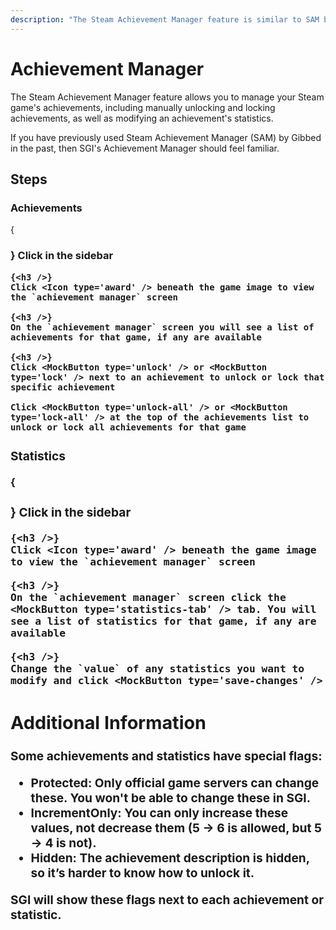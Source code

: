 ```yaml
---
description: "The Steam Achievement Manager feature is similar to SAM by Gibbed and allows you to manually unlock and lock Steam game achievements, as well as modify achievement statistics."
---
```




# Achievement Manager

The Steam Achievement Manager feature allows you to manage your Steam game's achievements, including manually unlocking and locking achievements, as well as modifying an achievement's statistics.

If you have previously used Steam Achievement Manager (SAM) by Gibbed in the past, then SGI's Achievement Manager should feel familiar.

## Steps

### Achievements

<Steps>
    {<h3 />}
    Click <MockButton type='your-games' /> in the sidebar

    {<h3 />}
    Click <Icon type='award' /> beneath the game image to view the `achievement manager` screen

    {<h3 />}
    On the `achievement manager` screen you will see a list of achievements for that game, if any are available

    {<h3 />}
    Click <MockButton type='unlock' /> or <MockButton type='lock' /> next to an achievement to unlock or lock that specific achievement

    Click <MockButton type='unlock-all' /> or <MockButton type='lock-all' /> at the top of the achievements list to unlock or lock all achievements for that game
</Steps>

### Statistics

<Steps>
    {<h3 />}
    Click <MockButton type='your-games' /> in the sidebar

    {<h3 />}
    Click <Icon type='award' /> beneath the game image to view the `achievement manager` screen

    {<h3 />}
    On the `achievement manager` screen click the <MockButton type='statistics-tab' /> tab. You will see a list of statistics for that game, if any are available

    {<h3 />}
    Change the `value` of any statistics you want to modify and click <MockButton type='save-changes' />
</Steps>

## Additional Information

Some achievements and statistics have special flags:

- **Protected:** Only official game servers can change these. You won't be able to change these in SGI.
- **IncrementOnly:** You can only increase these values, not decrease them (5 → 6 is allowed, but 5 → 4 is not).
- **Hidden:** The achievement description is hidden, so it’s harder to know how to unlock it.

SGI will show these flags next to each achievement or statistic.